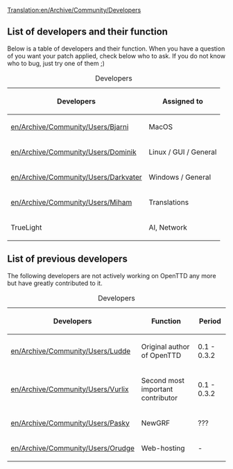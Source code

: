 [[Translation:en/Archive/Community/Developers]]
==List of developers and their function==

Below is a table of developers and their function. When you have a question of you want your patch applied, check below who to ask. If you do not know who to bug, just try one of them ;)

{| border="1"
|+ Developers
|-
! Developers !! Assigned to
|-
|[[en/Archive/Community/Users/Bjarni]] || MacOS
|-
|[[en/Archive/Community/Users/Dominik]] || Linux / GUI / General
|-
|[[en/Archive/Community/Users/Darkvater]] || Windows / General
|-
|[[en/Archive/Community/Users/Miham]] || Translations
|-
|TrueLight || AI, Network
|}

==List of previous developers==

The following developers are not actively working on OpenTTD any more but have greatly contributed to it.


{| border="1"
|+ Developers
|-
! Developers !! Function !! Period
|-
|[[en/Archive/Community/Users/Ludde]] || Original author of OpenTTD || 0.1 - 0.3.2
|-
|[[en/Archive/Community/Users/Vurlix]] || Second most important contributor || 0.1 - 0.3.2
|-
|[[en/Archive/Community/Users/Pasky]] || NewGRF || ???
|-
|[[en/Archive/Community/Users/Orudge]] || Web-hosting || -
|}
